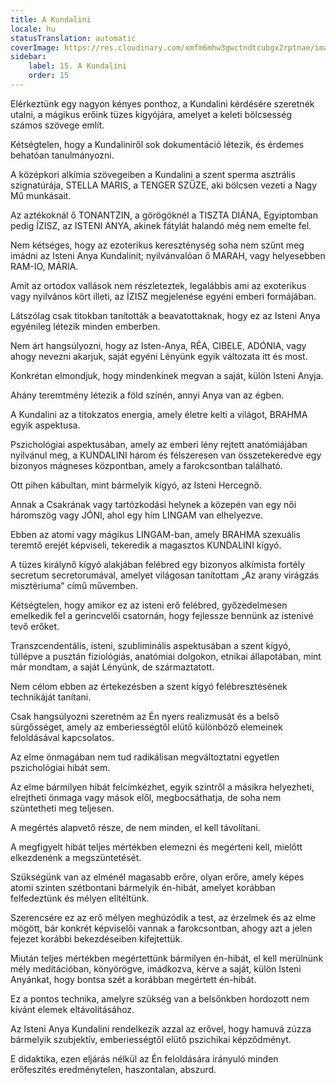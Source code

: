 ```yaml
---
title: A Kundalini
locale: hu
statusTranslation: automatic
coverImage: https://res.cloudinary.com/xmfm6mhw3gwctndtcubgx2rptnae/image/upload/v1741354419/small_cover_la_gran_rebelion_28716e29d2.webp
sidebar:
    label: 15. A Kundalini
    order: 15
---
```

Elérkeztünk egy nagyon kényes ponthoz, a Kundalini kérdésére szeretnék utalni, a mágikus erőink tüzes kígyójára, amelyet a keleti bölcsesség számos szövege említ.

Kétségtelen, hogy a Kundaliniről sok dokumentáció létezik, és érdemes behatóan tanulmányozni.

A középkori alkímia szövegeiben a Kundalini a szent sperma asztrális szignatúrája, STELLA MARIS, a TENGER SZŰZE, aki bölcsen vezeti a Nagy Mű munkásait.

Az aztékoknál ő TONANTZIN, a görögöknél a TISZTA DIÁNA, Egyiptomban pedig ÍZISZ, az ISTENI ANYA, akinek fátylát halandó még nem emelte fel.

Nem kétséges, hogy az ezoterikus kereszténység soha nem szűnt meg imádni az Isteni Anya Kundalinit; nyilvánvalóan ő MARAH, vagy helyesebben RAM-IO, MÁRIA.

Amit az ortodox vallások nem részleteztek, legalábbis ami az exoterikus vagy nyilvános kört illeti, az ÍZISZ megjelenése egyéni emberi formájában.

Látszólag csak titokban tanították a beavatottaknak, hogy ez az Isteni Anya egyénileg létezik minden emberben.

Nem árt hangsúlyozni, hogy az Isten-Anya, RÉA, CIBELE, ADÓNIA, vagy ahogy nevezni akarjuk, saját egyéni Lényünk egyik változata itt és most.

Konkrétan elmondjuk, hogy mindenkinek megvan a saját, külön Isteni Anyja.

Ahány teremtmény létezik a föld színén, annyi Anya van az égben.

A Kundalini az a titokzatos energia, amely életre kelti a világot, BRAHMA egyik aspektusa.

Pszichológiai aspektusában, amely az emberi lény rejtett anatómiájában nyilvánul meg, a KUNDALINI három és félszeresen van összetekeredve egy bizonyos mágneses központban, amely a farokcsontban található.

Ott pihen kábultan, mint bármelyik kígyó, az Isteni Hercegnő.

Annak a Csakrának vagy tartózkodási helynek a közepén van egy női háromszög vagy JÓNI, ahol egy hím LINGAM van elhelyezve.

Ebben az atomi vagy mágikus LINGAM-ban, amely BRAHMA szexuális teremtő erejét képviseli, tekeredik a magasztos KUNDALINI kígyó.

A tüzes királynő kígyó alakjában felébred egy bizonyos alkímista fortély secretum secretorumával, amelyet világosan tanítottam „Az arany virágzás misztériuma” című művemben.

Kétségtelen, hogy amikor ez az isteni erő felébred, győzedelmesen emelkedik fel a gerincvelői csatornán, hogy fejlessze bennünk az istenivé tevő erőket.

Transzcendentális, isteni, szubliminális aspektusában a szent kígyó, túllépve a pusztán fiziológiás, anatómiai dolgokon, etnikai állapotában, mint már mondtam, a saját Lényünk, de származtatott.

Nem célom ebben az értekezésben a szent kígyó felébresztésének technikáját tanítani.

Csak hangsúlyozni szeretném az Én nyers realizmusát és a belső sürgősséget, amely az emberiességtől elütő különböző elemeinek feloldásával kapcsolatos.

Az elme önmagában nem tud radikálisan megváltoztatni egyetlen pszichológiai hibát sem.

Az elme bármilyen hibát felcímkézhet, egyik szintről a másikra helyezheti, elrejtheti önmaga vagy mások elől, megbocsáthatja, de soha nem szüntetheti meg teljesen.

A megértés alapvető része, de nem minden, el kell távolítani.

A megfigyelt hibát teljes mértékben elemezni és megérteni kell, mielőtt elkezdenénk a megszüntetését.

Szükségünk van az elménél magasabb erőre, olyan erőre, amely képes atomi szinten szétbontani bármelyik én-hibát, amelyet korábban felfedeztünk és mélyen elítéltünk.

Szerencsére ez az erő mélyen meghúzódik a test, az érzelmek és az elme mögött, bár konkrét képviselői vannak a farokcsontban, ahogy azt a jelen fejezet korábbi bekezdéseiben kifejtettük.

Miután teljes mértékben megértettünk bármilyen én-hibát, el kell merülnünk mély meditációban, könyörögve, imádkozva, kérve a saját, külön Isteni Anyánkat, hogy bontsa szét a korábban megértett én-hibát.

Ez a pontos technika, amelyre szükség van a belsőnkben hordozott nem kívánt elemek eltávolításához.

Az Isteni Anya Kundalini rendelkezik azzal az erővel, hogy hamuvá zúzza bármelyik szubjektív, emberiességtől elütő pszichikai képződményt.

E didaktika, ezen eljárás nélkül az Én feloldására irányuló minden erőfeszítés eredménytelen, haszontalan, abszurd.

